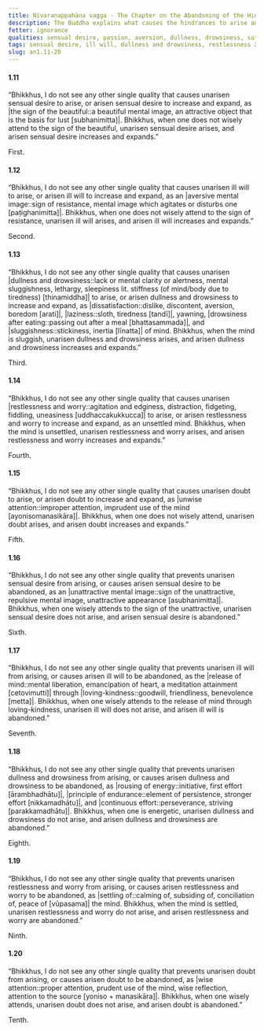 ```yaml
---
title: Nīvaraṇappahāna vagga - The Chapter on the Abandoning of the Hindrances
description: The Buddha explains what causes the hindrances to arise and how to abandon them.
fetter: ignorance
qualities: sensual desire, passion, aversion, dullness, drowsiness, suffering, laziness, anxiety, doubt, loving-kindness, liberation, vigour, rousing of energy, continuous effort, tranquility, wise attention
tags: sensual desire, ill will, dullness and drowsiness, restlessness and worry, doubt, five hindrances, wise attention, unwise attention, an, an1
slug: an1.11-20
---
```


#### 1.11

“Bhikkhus, I do not see any other single quality that causes unarisen sensual desire to arise, or arisen sensual desire to increase and expand, as |the sign of the beautiful::a beautiful mental image, an attractive object that is the basis for lust [subhanimitta]|. Bhikkhus, when one does not wisely attend to the sign of the beautiful, unarisen sensual desire arises, and arisen sensual desire increases and expands.”

First.

#### 1.12

“Bhikkhus, I do not see any other single quality that causes unarisen ill will to arise, or arisen ill will to increase and expand, as an |aversive mental image::sign of resistance, mental image which agitates or disturbs one [paṭighanimitta]|. Bhikkhus, when one does not wisely attend to the sign of resistance, unarisen ill will arises, and arisen ill will increases and expands.”

Second.

#### 1.13

“Bhikkhus, I do not see any other single quality that causes unarisen |dullness and drowsiness::lack or mental clarity or alertness, mental sluggishness, lethargy, sleepiness lit. stiffness (of mind/body due to tiredness) [thinamiddha]| to arise, or arisen dullness and drowsiness to increase and expand, as |dissatisfaction::dislike, discontent, aversion, boredom [arati]|, |laziness::sloth, tiredness [tandī]|, yawning, |drowsiness after eating::passing out after a meal [bhattasammada]|, and |sluggishness::stickiness, inertia [līnatta]| of mind. Bhikkhus, when the mind is sluggish, unarisen dullness and drowsiness arises, and arisen dullness and drowsiness increases and expands.”

Third.

#### 1.14

“Bhikkhus, I do not see any other single quality that causes unarisen |restlessness and worry::agitation and edginess, distraction, fidgeting, fiddling, uneasiness [uddhaccakukkucca]| to arise, or arisen restlessness and worry to increase and expand, as an unsettled mind. Bhikkhus, when the mind is unsettled, unarisen restlessness and worry arises, and arisen restlessness and worry increases and expands.”

Fourth.

#### 1.15

“Bhikkhus, I do not see any other single quality that causes unarisen doubt to arise, or arisen doubt to increase and expand, as |unwise attention::improper attention, imprudent use of the mind [ayonisomanasikāra]|. Bhikkhus, when one does not wisely attend, unarisen doubt arises, and arisen doubt increases and expands.”

Fifth.

#### 1.16

“Bhikkhus, I do not see any other single quality that prevents unarisen sensual desire from arising, or causes arisen sensual desire to be abandoned, as an |unattractive mental image::sign of the unattractive, repulsive mental image, unattractive appearance [asubhanimitta]|. Bhikkhus, when one wisely attends to the sign of the unattractive, unarisen sensual desire does not arise, and arisen sensual desire is abandoned.”

Sixth.

#### 1.17

“Bhikkhus, I do not see any other single quality that prevents unarisen ill will from arising, or causes arisen ill will to be abandoned, as the |release of mind::mental liberation, emancipation of heart, a meditation attainment [cetovimutti]| through |loving-kindness::goodwill, friendliness, benevolence [metta]|. Bhikkhus, when one wisely attends to the release of mind through loving-kindness, unarisen ill will does not arise, and arisen ill will is abandoned.”

Seventh.

#### 1.18

“Bhikkhus, I do not see any other single quality that prevents unarisen dullness and drowsiness from arising, or causes arisen dullness and drowsiness to be abandoned, as |rousing of energy::initiative, first effort [ārambhadhātu]|, |principle of endurance::element of persistence, stronger effort [nikkamadhātu]|, and |continuous effort::perseverance, striving [parakkamadhātu]|. Bhikkhus, when one is energetic, unarisen dullness and drowsiness do not arise, and arisen dullness and drowsiness are abandoned.”

Eighth.

#### 1.19

“Bhikkhus, I do not see any other single quality that prevents unarisen restlessness and worry from arising, or causes arisen restlessness and worry to be abandoned, as |settling of::calming of, subsiding of, conciliation of, peace of [vūpasama]| the mind. Bhikkhus, when the mind is settled, unarisen restlessness and worry do not arise, and arisen restlessness and worry are abandoned.”

Ninth.

#### 1.20

“Bhikkhus, I do not see any other single quality that prevents unarisen doubt from arising, or causes arisen doubt to be abandoned, as |wise attention::proper attention, prudent use of the mind, wise reflection, attention to the source [yoniso + manasikāra]|. Bhikkhus, when one wisely attends, unarisen doubt does not arise, and arisen doubt is abandoned.”

Tenth.